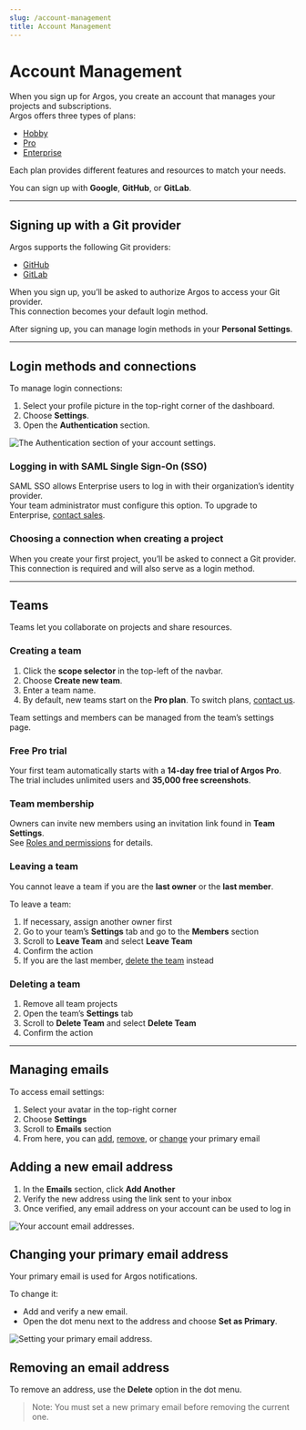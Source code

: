 ```yaml
---
slug: /account-management
title: Account Management
---
```


# Account Management

When you sign up for Argos, you create an account that manages your projects and subscriptions.  
Argos offers three types of plans:

- [Hobby](/pricing-plans#hobby-plan)
- [Pro](/pricing-plans#pro-plan)
- [Enterprise](/pricing-plans#enterprise-plan)

Each plan provides different features and resources to match your needs.

You can sign up with **Google**, **GitHub**, or **GitLab**.

---

## Signing up with a Git provider

Argos supports the following Git providers:

- [GitHub](/github)
- [GitLab](/gitlab)

When you sign up, you’ll be asked to authorize Argos to access your Git provider.  
This connection becomes your default login method.

After signing up, you can manage login methods in your **Personal Settings**.

---

## Login methods and connections

To manage login connections:

1. Select your profile picture in the top-right corner of the dashboard.
2. Choose **Settings**.
3. Open the **Authentication** section.

![The Authentication section of your account settings.](./account-management/authentication.png)

### Logging in with SAML Single Sign-On (SSO)

SAML SSO allows Enterprise users to log in with their organization’s identity provider.  
Your team administrator must configure this option. To upgrade to Enterprise, [contact sales](/contact-us).

### Choosing a connection when creating a project

When you create your first project, you’ll be asked to connect a Git provider.  
This connection is required and will also serve as a login method.

---

## Teams

Teams let you collaborate on projects and share resources.

### Creating a team

1. Click the **scope selector** in the top-left of the navbar.
2. Choose **Create new team**.
3. Enter a team name.
4. By default, new teams start on the **Pro plan**. To switch plans, [contact us](/contact-us).

Team settings and members can be managed from the team’s settings page.

### Free Pro trial

Your first team automatically starts with a **14-day free trial of Argos Pro**.  
The trial includes unlimited users and **35,000 free screenshots**.

### Team membership

Owners can invite new members using an invitation link found in **Team Settings**.  
See [Roles and permissions](/team-members-and-roles#owner-role) for details.

### Leaving a team

You cannot leave a team if you are the **last owner** or the **last member**.

To leave a team:

1. If necessary, assign another owner first
2. Go to your team’s **Settings** tab and go to the **Members** section
3. Scroll to **Leave Team** and select **Leave Team**
4. Confirm the action
5. If you are the last member, [delete the team](#deleting-a-team) instead

### Deleting a team

1. Remove all team projects
2. Open the team’s **Settings** tab
3. Scroll to **Delete Team** and select **Delete Team**
4. Confirm the action

---

## Managing emails

To access email settings:

1. Select your avatar in the top-right corner
2. Choose **Settings**
3. Scroll to **Emails** section
4. From here, you can [add](#adding-a-new-email-address), [remove](#removing-an-email-address), or [change](#changing-your-primary-email-address) your primary email

## Adding a new email address

1. In the **Emails** section, click **Add Another**
2. Verify the new address using the link sent to your inbox
3. Once verified, any email address on your account can be used to log in

![Your account email addresses.](./account-management/email-management.png)

## Changing your primary email address

Your primary email is used for Argos notifications.

To change it:

- Add and verify a new email.
- Open the dot menu next to the address and choose **Set as Primary**.

![Setting your primary email address.](./account-management/set-email-as-primary.png)

## Removing an email address

To remove an address, use the **Delete** option in the dot menu.

> Note: You must set a new primary email before removing the current one.
